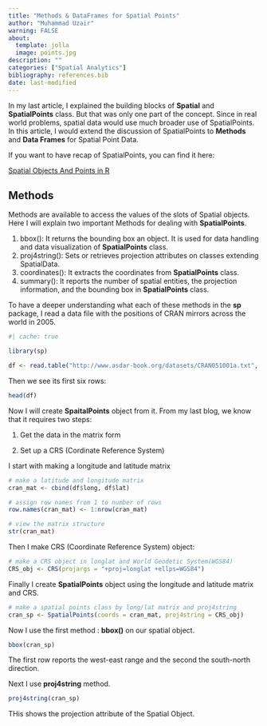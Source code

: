 ```yaml
---
title: "Methods & DataFrames for Spatial Points"
author: "Muhammad Uzair"
warning: FALSE
about: 
  template: jolla
  image: points.jpg
description: ""
categories: ["Spatial Analytics"]
bibliography: references.bib
date: last-modified
---
```



In my last article, I explained the building blocks of **Spatial** and **SpatialPoints** class. But that was only one part of the concept. Since in real world problems, spatial data would use much broader use of SpatialPoints. In this article, I would extend the discussion of SpatialPoints to **Methods** and **Data Frames** for Spatial Point Data.

If you want to have recap of SpatialPoints, you can find it here:

[Spatial Objects And Points in R](https://medium.com/@muzairaslam/spatial-objects-and-points-in-r-d85e42f716ee)


## Methods

Methods are available to access the values of the slots of Spatial objects. Here I will explain two important Methods for dealing with **SpatialPoints**.

1. bbox(): It returns the bounding box an object. It is used for data handling and data visualization of **SpatialPoints** class.
2. proj4string(): Sets or retrieves projection attributes on classes extending SpatialData.
2. coordinates(): It extracts the coordinates from **SpatialPoints** class. 
3. summary(): It reports the number of spatial entities, the projection information, and the
bounding box in **SpatialPoints** class.

To have a deeper understanding what each of these methods in the **sp** package, I read a data file with the positions of CRAN mirrors across the world in 2005.

```r
#| cache: true

library(sp)

df <- read.table("http://www.asdar-book.org/datasets/CRAN051001a.txt", header = TRUE)
```

Then we see its first six rows:

```r
head(df)
```
Now I will create **SpaitalPoints** object from it. From my last blog, we know that it requires two steps:

1. Get the data in the matrix form

2. Set up a CRS (Cordinate Reference System)

I start with making a longitude and latitude matrix
```r
# make a latitude and longitude matrix
cran_mat <- cbind(df$long, df$lat) 

# assign row names from 1 to number of rows
row.names(cran_mat) <- 1:nrow(cran_mat)

# view the matrix structure
str(cran_mat)
```
Then I make CRS (Coordinate Reference System) object: 

```r
# make a CRS object in longlat and World Geodetic System(WGS84)
CRS_obj <- CRS(projargs = "+proj=longlat +ellps=WGS84")
```
Finally I create **SpatialPoints** object using the longitude and latitude matrix and CRS.

```r
# make a spatial points class by long/lat matrix and proj4string
cran_sp <- SpatialPoints(coords = cran_mat, proj4string = CRS_obj)
```

Now I use the first method : **bbox()** on our spatial object.

```r
bbox(cran_sp)
```

The first row reports the west-east range and the second the south-north direction.

Next I use **proj4string** method.

```r
proj4string(cran_sp)
```
THis shows the projection attribute of the Spatial Object.



















